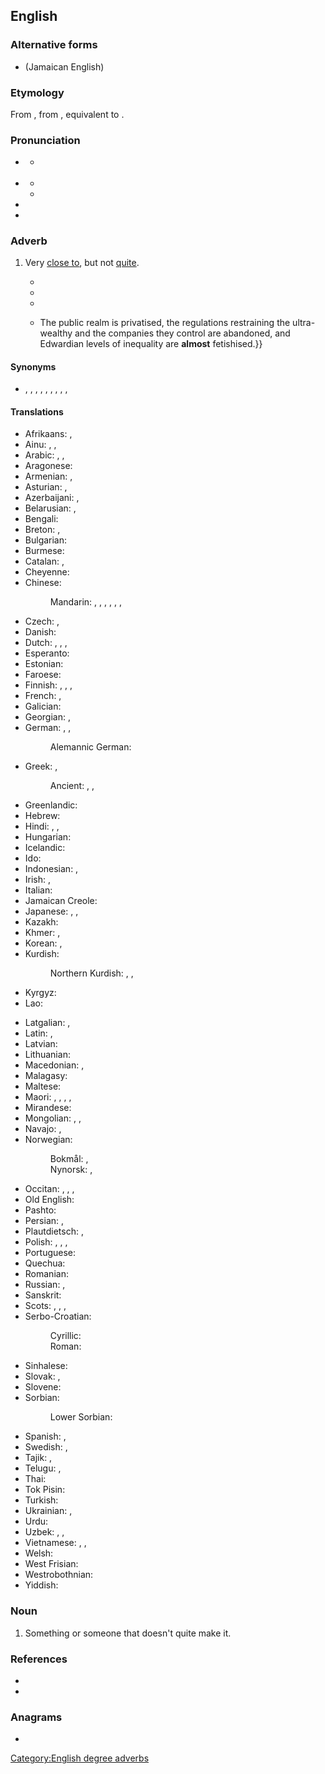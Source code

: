 {{also|álmost|Álmost}}
==English==
{{slim-wikipedia|dab=almost (disambiguation)|almost}}

===Alternative forms===
* {{l|en|aulmos}} (Jamaican English)

===Etymology===
From {{inh|en|enm}}, from {{inh|en|ang|eallmǣst||sc=Latinx|nearly all, almost, for the most part}}, equivalent to {{prefix|en|al|t1=all|most}}.

===Pronunciation===
* {{a|UK}} {{IPA|en|/ˈɔːɫ.məʊst/|qual2=emphatic, utterance-final|/ɔːɫ.ˈməʊst/}}
** {{q|colloquial|unaccented}} {{IPA|en|/ˈɔː(l)məs/}}
* {{a|US}} {{IPA|en|/ˈɔl.moʊst/|/ˈɑl.moʊst/|/ˈoʊ.moʊst/}}
** {{audio|en|en-us-inlandnorth-almost.ogg|Audio (US-Inland North)}}
** {{audio|en|en-us-almost.ogg|Audio (US)}}
* {{hyphenation|en|al|most}}
* {{rhymes|en|əʊst|s=2}}

===Adverb===
{{en-adv|-}}

# Very [[close to]], but not [[quite]].
#: {{ux|en|'''Almost''' all people went there.|q=not all but very close to it}}
#: {{ux|en|We '''almost''' missed the train.|q=not missed but very close to it}}
#* {{RQ:Churchill Celebrity|chapter=5|passage=Although the Celebrity was '''almost''' impervious to sarcasm, he was now beginning to exhibit visible signs of uneasiness, the consciousness dawning upon him that his eccentricity was not receiving the ovation it merited.}}
#* {{quote-book|en|year=1918|author={{w|W. B. Maxwell}}|chapter=17
|title=[http://openlibrary.org/works/OL1097634W The Mirror and the Lamp]
|passage=This time was most dreadful for Lilian. Thrown on her own resources and '''almost''' penniless, she maintained herself and paid the rent of a wretched room near the hospital by working as a charwoman, sempstress, anything. In a moment she had dropped to the level of a casual labourer.}}
#* {{quote-book|en|year=1963|author={{w|Margery Allingham}}|title={{w|The China Governess}}
|chapter=9|url=http://openlibrary.org/works/OL2004261W
|passage=Eustace gaped at him in amazement. When his urbanity dropped away from him, as now, he had an innocence of expression which was '''almost''' infantile. It was as if the world had never touched him at all.}}
#* {{quote-journal|en|date=2013-05-17|author=George Monbiot|authorlink=George Monbiot
|title=Money just makes the rich suffer
|volume=188|issue=23|page=19|magazine={{w|The Guardian Weekly}}
|url=http://www.guardian.co.uk/commentisfree/2013/may/06/politics-envy-keenest-rich
|passage=In order to grant the rich these pleasures, the social contract is reconfigured. {{...}} The public realm is privatised, the regulations restraining the ultra-wealthy and the companies they control are abandoned, and Edwardian levels of inequality are '''almost''' fetishised.}}

====Synonyms====
* {{sense|very close to, but not quite}} {{l|en|nearly}}, {{l|en|nigh}}, {{l|en|well-nigh}}, {{l|en|near}}, {{l|en|close to}}, {{l|en|next to}}, {{l|en|practically}}, {{l|en|virtually}}, {{l|en|not yet}}, {{l|en|not}}

====Translations====
{{trans-top|very close to}}
* Afrikaans: {{t+|af|amper}}, {{t+|af|byna}}
* Ainu: {{t|ain|ナアニ|tr=naani}}, {{t|ain|ナアニフンコ|tr=naanihunko}}, {{t|ain|ナアニポ|tr=naanipo}}
* Arabic: {{t|ar|تَقْرِيبًا}}, {{t|ar|عَلَى وَشْك}}, {{t|ar|كَادَ}} {{qualifier|verb, "to almost do something"}}
* Aragonese: {{t|an|quasi}}
* Armenian: {{t+|hy|համարյա}}, {{t+|hy|գրեթե}}
* Asturian: {{t|ast|cuasi}}, {{t|ast|casi}}
* Azerbaijani: {{t|az|az qala}}, {{t|az|az qaldı}}
* Belarusian: {{t|be|ама́ль}}, {{t|be|няма́ль}}
* Bengali: {{t|bn|প্রায়|sc=Beng}}
* Breton: {{t+|br|hogos}}, {{t+|br|hogozik}}
* Bulgarian: {{t+|bg|почти́}}
* Burmese: {{t+|my|လုနီးပါး|sc=Mymr}}
* Catalan: {{t+|ca|gairebé}}, {{t+|ca|quasi}}
* Cheyenne: {{t|chy|tó'ease-}}
* Chinese:
*: Mandarin: {{t+|cmn|幾乎|sc=Hani}}, {{t+|cmn|几乎|tr=jīhū|sc=Hani}}, {{t+|cmn|差點|sc=Hani}}, {{t+|cmn|差点|tr=chàdiǎn|sc=Hani}}, {{t+|cmn|差一點|sc=Hani}}, {{t+|cmn|差一点|tr=chāyīdiǎn|sc=Hani}}, {{t+|cmn|差不多|tr=chàbuduō|sc=Hani}}
* Czech: {{t+|cs|skoro}}, {{t+|cs|téměř}}
* Danish: {{t+|da|næsten}}
* Dutch: {{t+|nl|bijna}}, {{t+|nl|nagenoeg}}, {{t+|nl|vrijwel}}, {{t|nl|zo goed als}}
* Esperanto: {{t+|eo|preskaŭ}}
* Estonian: {{t+|et|peaaegu}}
* Faroese: {{t|fo|næstan}}
* Finnish: {{t+|fi|melkein}}, {{t+|fi|lähes}}, {{t+|fi|miltei}}, {{t+|fi|liki}}
* French: {{t+|fr|presque}}, {{t+|fr|quasiment}}
* Galician: {{t+|gl|case}}
* Georgian: {{t|ka|თითქმის}}, {{t|ka|ლამის}}
* German: {{t+|de|fast}}, {{t+|de|beinahe}}, {{t+|de|so gut wie}}
*: Alemannic German: {{t|gsw|schier}}
* Greek: {{t+|el|σχεδόν}}, {{t+|el|παραλίγο}}
*: Ancient: {{t|grc|σχεδόν}}, {{t|grc|ὀλίγου δεῖν}}, {{t|grc|ὀλίγου}}
* Greenlandic: {{t|kl|-ngajak}}
* Hebrew: {{t+|he|כִּמְעַט|tr=kim'át|sc=Hebr}}
* Hindi: {{t+|hi|लगभग|sc=Deva}}, {{t|hi|तक़रीबन}}, {{t+|hi|प्राय}}
* Hungarian: {{t+|hu|majdnem}}
* Icelandic: {{t|is|nærri}}
* Ido: {{t+|io|preske}}
* Indonesian: {{t+|id|hampir}}, {{t+|id|nyaris}}
* Irish: {{t|ga|beagnach}}, {{t|ga|dóbair}}
* Italian: {{t+|it|quasi}}
* Jamaican Creole: {{t|jam|aalmos}}
* Japanese: {{t+|ja|ほとんど|tr=hotondo}}, {{t|ja|ほぼ|tr=hobo}}, {{t+|ja|大方|tr=おおかた, ōkata}}
* Kazakh: {{t+|kk|дерлік}}
* Khmer: {{t+|km|ជិត|tr=cɨt|sc=Khmr}}, {{t|km|ស្ទើរតែ|tr=stǝǝ tae|sc=Khmr}}
* Korean: {{t+|ko|거의}}, {{t+|ko|뻔하다}} {{qualifier|adjective, used after verbs}}
* Kurdish:
*: Northern Kurdish: {{t+|kmr|teqrîben}}, {{t+|kmr|nêzîkî}}, {{t+|kmr|hema-hema}}
* Kyrgyz: {{t+|ky|дээрлик}}
* Lao: {{t+|lo|ເກືອບ}}
{{trans-mid}}
* Latgalian: {{t|ltg|kuoni}}, {{t|ltg|gondreiž}}
* Latin: {{t|la|paene}}, {{t+|la|ferē}}
* Latvian: {{t|lv|gandrīz}}
* Lithuanian: {{t+|lt|beveik}}
* Macedonian: {{t|mk|речиси}}, {{t|mk|скоро}}
* Malagasy: {{t+|mg|saiky}}
* Maltese: {{t|mt|kważi}}
* Maori: {{t|mi|pitoiti}}, {{t|mi|pitopitoiti}}, {{t|mi|tata}}, {{t|mi|kainamu}}, {{t|mi|tōtahi}}
* Mirandese: {{t|mwl|quaije}}
* Mongolian: {{t+|mn|бараг|sc=Cyrl}}, {{t+|mn|мөлтөс|sc=Cyrl}}, {{t+|mn|шахам|sc=Cyrl}}
* Navajo: {{t|nv|kʼasdą́ą́ʼ}}, {{t|nv|kʼadę́ę}}
* Norwegian:
*: Bokmål: {{t+|nb|nesten}}, {{t|nb|bortimot}}
*: Nynorsk: {{t|nn|nesten}}, {{t|nn|bortimot}}
* Occitan: {{t+|oc|gaireben}}, {{t|oc|quasi}}, {{t|oc|quasiben}}, {{t|oc|quasiment}}
* Old English: {{t|ang|fornēah}}
* Pashto: {{t|ps|تقریبا|tr=taqríban}}
* Persian: {{t|fa|تقریباً|tr=taqriban|sc=fa-Arab}}, {{t+|fa|قریب|tr=qarib}}
* Plautdietsch: {{t|pdt|knaup}}, {{t|pdt|afens}}
* Polish: {{t+|pl|prawie}}, {{t+|pl|niemalże}}, {{t+|pl|niemal}}, {{t+|pl|omal}}
* Portuguese: {{t+|pt|quase}}
* Quechua: {{t|qu|yaqa}}
* Romanian: {{t+|ro|aproape}}
* Russian: {{t+|ru|почти́}}, {{t+|ru|почти́ что}}
* Sanskrit: {{t|sa|नोद्}}
* Scots: {{t|sco|awmaist}}, {{t|sco|amaist}}, {{t|sco|maistly}}, {{t|sco|maistlins}}
* Serbo-Croatian:
*: Cyrillic: {{t|sh|скоро}}
*: Roman: {{t+|sh|skoro}}
* Sinhalese: {{t|si|බොහෝ දුරට}}
* Slovak: {{t|sk|skoro}}, {{t+|sk|takmer}}
* Slovene: {{t+|sl|skôraj}}
* Sorbian:
*: Lower Sorbian: {{t|dsb|skóro}}
* Spanish: {{t+|es|casi}}, {{t|es|por poco}}
* Swedish: {{t+|sv|nästan}}, {{t+|sv|närapå}}
* Tajik: {{t|tg|тақрибан}}, {{t+|tg|қариб}}
* Telugu: {{t+|te|దాదాపు}}, {{t+|te|దరిదాపు}}
* Thai: {{t+|th|เกือบ}}
* Tok Pisin: {{t|tpi|klosap}}
* Turkish: {{t+|tr|neredeyse}}
* Ukrainian: {{t+|uk|ма́йже}}, {{t+|uk|сливе́}}
* Urdu: {{t|ur|تقریباً|tr=taqrīban}}
* Uzbek: {{t+|uz|deyarli}}, {{t+|uz|qariyb}}, {{t+|uz|taqriban}}
* Vietnamese: {{t+|vi|gần}}, {{t|vi|gần như}}, {{t|vi|hầu như}}
* Welsh: {{t+|cy|bron}}
* West Frisian: {{t|fy|hast}}
* Westrobothnian: {{t|gmq-bot|fögänä}}
* Yiddish: {{t|yi|כּמעט|tr=kimat}}
{{trans-bottom}}

===Noun===
{{en-noun}}

# {{lb|en|informal}} Something or someone that doesn't quite make it.
#: {{ux|en|In all the submissions, they found four papers that were clearly worth publishing and another dozen '''almosts'''.}}

===References===
* {{R:OneLook}}
* {{R:Century 1911}}

===Anagrams===
* {{anagrams|en|a=almost|Altoms|smalto|stomal}}

[[Category:English degree adverbs]]